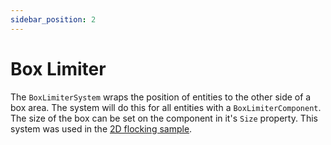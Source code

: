 ```yaml
---
sidebar_position: 2
---
```



# Box Limiter

The `BoxLimiterSystem` wraps the position of entities to the other side of a box area. The system will do this for all entities with a `BoxLimiterComponent`. The size of the box can be set on the component in it's `Size` property. This system was used in the [2D flocking sample](/docs/samples/flocking#2-2d).